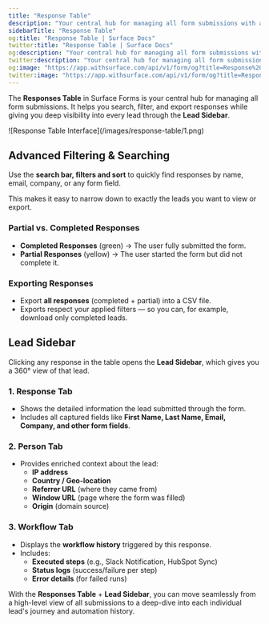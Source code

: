 ```yaml
---
title: "Response Table"
description: "Your central hub for managing all form submissions with advanced filtering and lead insights"
sidebarTitle: "Response Table"
og:title: "Response Table | Surface Docs"
twitter:title: "Response Table | Surface Docs"
og:description: "Your central hub for managing all form submissions with advanced filtering and lead insights"
twitter:description: "Your central hub for managing all form submissions with advanced filtering and lead insights"
og:image: "https://app.withsurface.com/api/v1/form/og?title=Response%20Table"
twitter:image: "https://app.withsurface.com/api/v1/form/og?title=Response%20Table"
---
```


The **Responses Table** in Surface Forms is your central hub for managing all form submissions. It helps you search, filter, and export responses while giving you deep visibility into every lead through the **Lead Sidebar**.

<Frame>
![Response Table Interface](/images/response-table/1.png)
</Frame>

## Advanced Filtering & Searching

Use the **search bar, filters and sort** to quickly find responses by name, email, company, or any form field.

This makes it easy to narrow down to exactly the leads you want to view or export.

### Partial vs. Completed Responses

- **Completed Responses** (green) → The user fully submitted the form.
- **Partial Responses** (yellow) → The user started the form but did not complete it.

### Exporting Responses

- Export **all responses** (completed + partial) into a CSV file.
- Exports respect your applied filters — so you can, for example, download only completed leads.

## Lead Sidebar

Clicking any response in the table opens the **Lead Sidebar**, which gives you a 360° view of that lead.

### 1. Response Tab

- Shows the detailed information the lead submitted through the form.
- Includes all captured fields like **First Name, Last Name, Email, Company, and other form fields**.

### 2. Person Tab

- Provides enriched context about the lead:
    - **IP address**
    - **Country / Geo-location**
    - **Referrer URL** (where they came from)
    - **Window URL** (page where the form was filled)
    - **Origin** (domain source)

### 3. Workflow Tab

- Displays the **workflow history** triggered by this response.
- Includes:
    - **Executed steps** (e.g., Slack Notification, HubSpot Sync)
    - **Status logs** (success/failure per step)
    - **Error details** (for failed runs)

With the **Responses Table** + **Lead Sidebar**, you can move seamlessly from a high-level view of all submissions to a deep-dive into each individual lead's journey and automation history.
